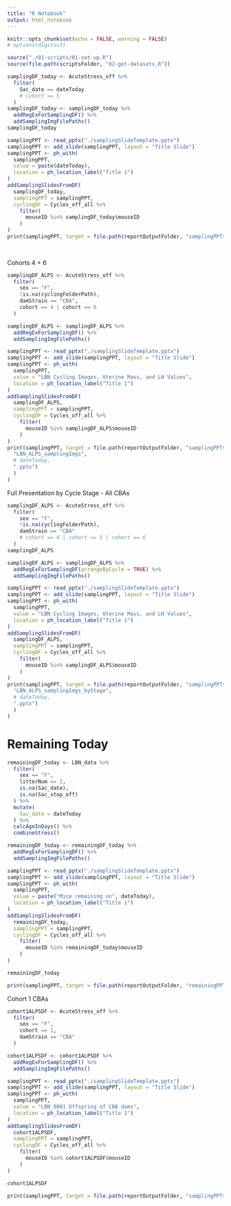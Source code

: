 ```yaml
---
title: "R Notebook"
output: html_notebook
---
```


```r
knitr::opts_chunk$set(echo = FALSE, warning = FALSE)
# options(digits=3)
```

```r
source("./01-scripts/01-set-up.R")
source(file.path(scriptsFolder, "02-get-datasets.R"))
```


```r
samplingDF_today <- AcuteStress_off %>%
  filter(
    Sac_date == dateToday
    # cohort == 5
  )
samplingDF_today <- samplingDF_today %>%
  addRegExForSamplingDF() %>%
  addSamplingImgFilePaths()
samplingDF_today

samplingPPT <- read_pptx("./samplingSlideTemplate.pptx")
samplingPPT <- add_slide(samplingPPT, layout = "Title Slide")
samplingPPT <- ph_with(
  samplingPPT,
  value = paste(dateToday),
  location = ph_location_label("Title 1")
)
addSamplingSlidesFromDF(
  samplingDF_today, 
  samplingPPT = samplingPPT, 
  cyclingDF = Cycles_off_all %>%
    filter(
      mouseID %in% samplingDF_today$mouseID
    )
)
print(samplingPPT, target = file.path(reportOutputFolder, "samplingPPTs", paste0("sampling_", 
                                                                                 dateToday,
                                                                                 ".pptx")))
```

Cohorts 4 + 6
```r
samplingDF_ALPS <- AcuteStress_off %>%
  filter(
    sex == "F",
    !is.na(cyclingFolderPath),
    damStrain == "CBA",
    cohort == 4 | cohort == 6
  )

samplingDF_ALPS <- samplingDF_ALPS %>%
  addRegExForSamplingDF() %>%
  addSamplingImgFilePaths()

samplingPPT <- read_pptx("./samplingSlideTemplate.pptx")
samplingPPT <- add_slide(samplingPPT, layout = "Title Slide")
samplingPPT <- ph_with(
  samplingPPT,
  value = "LBN Cycling Images, Uterine Mass, and LH Values",
  location = ph_location_label("Title 1")
)
addSamplingSlidesFromDF(
  samplingDF_ALPS, 
  samplingPPT = samplingPPT, 
  cyclingDF = Cycles_off_all %>%
    filter(
      mouseID %in% samplingDF_ALPS$mouseID
    )
)
print(samplingPPT, target = file.path(reportOutputFolder, "samplingPPTs", paste0(
  "LBN_ALPS_samplingImgs", 
  # dateToday, 
  ".pptx")
  )
)
```
Full Presentation by Cycle Stage - All CBAs
```r
samplingDF_ALPS <- AcuteStress_off %>%
  filter(
    sex == "F",
    !is.na(cyclingFolderPath),
    damStrain == "CBA"
    # cohort == 4 | cohort == 5 | cohort == 6
  ) 
samplingDF_ALPS

samplingDF_ALPS <- samplingDF_ALPS %>%
  addRegExForSamplingDF(arrangeByCycle = TRUE) %>%
  addSamplingImgFilePaths()

samplingPPT <- read_pptx("./samplingSlideTemplate.pptx")
samplingPPT <- add_slide(samplingPPT, layout = "Title Slide")
samplingPPT <- ph_with(
  samplingPPT,
  value = "LBN Cycling Images, Uterine Mass, and LH Values",
  location = ph_location_label("Title 1")
)
addSamplingSlidesFromDF(
  samplingDF_ALPS, 
  samplingPPT = samplingPPT, 
  cyclingDF = Cycles_off_all %>%
    filter(
      mouseID %in% samplingDF_ALPS$mouseID
    )
)
print(samplingPPT, target = file.path(reportOutputFolder, "samplingPPTs", paste0(
  "LBN_ALPS_samplingImgs_byStage", 
  # dateToday, 
  ".pptx")
  )
)
```

# Remaining Today
```r
remainingDF_today <- LBN_data %>%
  filter(
    sex == "F",
    litterNum == 2,
    is.na(Sac_date),
    is.na(Sac_stop_off)
  ) %>%
  mutate(
    Sac_date = dateToday
  ) %>%
  calcAgeInDays() %>%
  combineStress()

remainingDF_today <- remainingDF_today %>%
  addRegExForSamplingDF() %>%
  addSamplingImgFilePaths()

samplingPPT <- read_pptx("./samplingSlideTemplate.pptx")
samplingPPT <- add_slide(samplingPPT, layout = "Title Slide")
samplingPPT <- ph_with(
  samplingPPT,
  value = paste("Mice remaining on", dateToday),
  location = ph_location_label("Title 1")
)
addSamplingSlidesFromDF(
  remainingDF_today, 
  samplingPPT = samplingPPT, 
  cyclingDF = Cycles_off_all %>%
    filter(
      mouseID %in% remainingDF_today$mouseID
    )
)

remainingDF_today

print(samplingPPT, target = file.path(reportOutputFolder, "remainingPPTs", paste0("remaining_", dateToday, ".pptx")))
```

Cohort 1 CBAs
```r
cohort1ALPSDF <- AcuteStress_off %>%
  filter(
    sex == "F",
    cohort == 1,
    damStrain == "CBA"
  )

cohort1ALPSDF <- cohort1ALPSDF %>%
  addRegExForSamplingDF() %>%
  addSamplingImgFilePaths()

samplingPPT <- read_pptx("./samplingSlideTemplate.pptx")
samplingPPT <- add_slide(samplingPPT, layout = "Title Slide")
samplingPPT <- ph_with(
  samplingPPT,
  value = "LBN_0001 Offspring of CBA dams",
  location = ph_location_label("Title 1")
)
addSamplingSlidesFromDF(
  cohort1ALPSDF, 
  samplingPPT = samplingPPT, 
  cyclingDF = Cycles_off_all %>%
    filter(
      mouseID %in% cohort1ALPSDF$mouseID
    )
)

cohort1ALPSDF

print(samplingPPT, target = file.path(reportOutputFolder, "samplingPPTs", paste0("LBN_0001-sampling", ".pptx")))
```
